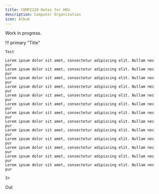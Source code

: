 ```yaml
---
title: COMP2120 Notes for HKU
description: Computer Organization
icon: Album
---
```


Work in progress.

!!! primary "Title"

    Test

    Lorem ipsum dolor sit amet, consectetur adipiscing elit. Nullam nec pur
    Lorem ipsum dolor sit amet, consectetur adipiscing elit. Nullam nec pur
    Lorem ipsum dolor sit amet, consectetur adipiscing elit. Nullam nec pur
    Lorem ipsum dolor sit amet, consectetur adipiscing elit. Nullam nec pur
    Lorem ipsum dolor sit amet, consectetur adipiscing elit. Nullam nec pur
    Lorem ipsum dolor sit amet, consectetur adipiscing elit. Nullam nec pur
    Lorem ipsum dolor sit amet, consectetur adipiscing elit. Nullam nec pur
    Lorem ipsum dolor sit amet, consectetur adipiscing elit. Nullam nec pur
    Lorem ipsum dolor sit amet, consectetur adipiscing elit. Nullam nec pur
    Lorem ipsum dolor sit amet, consectetur adipiscing elit. Nullam nec pur
    Lorem ipsum dolor sit amet, consectetur adipiscing elit. Nullam nec pur
    Lorem ipsum dolor sit amet, consectetur adipiscing elit. Nullam nec pur
    Lorem ipsum dolor sit amet, consectetur adipiscing elit. Nullam nec pur

    In

Out